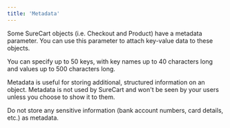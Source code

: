 ```yaml
---
title: 'Metadata'
---
```


Some SureCart objects (i.e. Checkout and Product) have a metadata parameter. You can use this parameter to attach key-value data to these objects.

You can specify up to 50 keys, with key names up to 40 characters long and values up to 500 characters long.

Metadata is useful for storing additional, structured information on an object. Metadata is not used by SureCart and won't be seen by your users unless you choose to show it to them.

Do not store any sensitive information (bank account numbers, card details, etc.) as metadata.